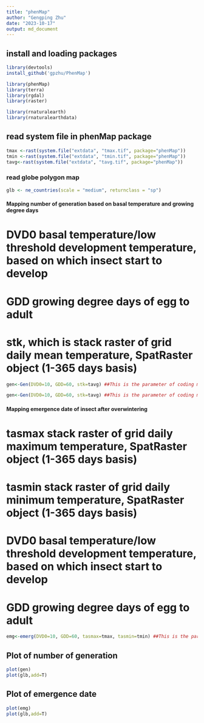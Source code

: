 ---
title: "phenMap"
author: "Gengping Zhu"
date: "2023-10-17"
output: md_document
---

## install and loading packages
```{r}
library(devtools)
install_github('gpzhu/PhenMap')

library(phenMap)
library(terra)
library(rgdal)
library(raster)

library(rnaturalearth)
library(rnaturalearthdata)
```


## read system file in phenMap package
```{r}
tmax <-rast(system.file("extdata", "tmax.tif", package="phenMap"))
tmin <-rast(system.file("extdata", "tmin.tif", package="phenMap"))
tavg<-rast(system.file("extdata", "tavg.tif", package="phenMap"))
```

### read globe polygon map
```{r}
glb <- ne_countries(scale = "medium", returnclass = "sp")
```

#### Mapping number of generation based on basal temperature and growing degree days

# DVD0 basal temperature/low threshold development temperature, based on which insect start to develop
# GDD growing degree days of egg to adult
# stk, which is stack raster of grid daily mean temperature, SpatRaster object (1-365 days basis)

```{r}
gen<-Gen(DVD0=10, GDD=60, stk=tavg) ##This is the parameter of coding moth
```


```{r}
gen<-Gen(DVD0=10, GDD=60, stk=tavg) ##This is the parameter of coding moth
```

#### Mapping emergence date of insect after overwintering

# tasmax stack raster of grid daily maximum temperature, SpatRaster object (1-365 days basis)
# tasmin stack raster of grid daily minimum temperature, SpatRaster object (1-365 days basis)
# DVD0 basal temperature/low threshold development temperature, based on which insect start to develop
# GDD growing degree days of egg to adult


```{r}
emg<-emerg(DVD0=10, GDD=60, tasmax=tmax, tasmin=tmin) ##This is the parameter of coding moth
```

## Plot of number of generation
```{r}
plot(gen)
plot(glb,add=T)
```

## Plot of emergence date
```{r}
plot(emg)
plot(glb,add=T)
```
